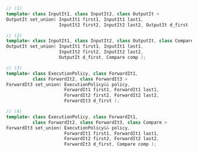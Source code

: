 ```cpp
// (1)
template< class InputIt1, class InputIt2, class OutputIt >
OutputIt set_union( InputIt1 first1, InputIt1 last1,
                    InputIt2 first2, InputIt2 last2, OutputIt d_first );

// (2)
template< class InputIt1, class InputIt2, class OutputIt, class Compare >
OutputIt set_union( InputIt1 first1, InputIt1 last1,
                    InputIt2 first2, InputIt2 last2,
                    OutputIt d_first, Compare comp );

// (3)
template< class ExecutionPolicy, class ForwardIt1,
          class ForwardIt2, class ForwardIt3 >
ForwardIt3 set_union( ExecutionPolicy&& policy,
                      ForwardIt1 first1, ForwardIt1 last1,
                      ForwardIt2 first2, ForwardIt2 last2,
                      ForwardIt3 d_first );

// (4)
template< class ExecutionPolicy, class ForwardIt1,
          class ForwardIt2, class ForwardIt3, class Compare >
ForwardIt3 set_union( ExecutionPolicy&& policy,
                      ForwardIt1 first1, ForwardIt1 last1,
                      ForwardIt2 first2, ForwardIt2 last2,
                      ForwardIt3 d_first, Compare comp );
```
